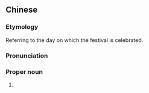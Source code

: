 {{also|五日节}}
==Chinese==
{{zh-forms|s=五日节}}

===Etymology===
Referring to the day on which the festival is celebrated.

===Pronunciation===
{{zh-pron
|m=Wǔrìjié
|c=ng5 jat6 zit3
|md=Ngô-nĭk-cáik
|mn=kh,yl,tn,tc:Gō͘-ji̍t-cheh/tp:Gō͘-li̍t-choeh
|cat=pn
}}

===Proper noun===
{{zh-proper}}

# {{zh-alt-name|端午節|[[Dragon Boat Festival]]}}

{{zh-cat|Holidays}}